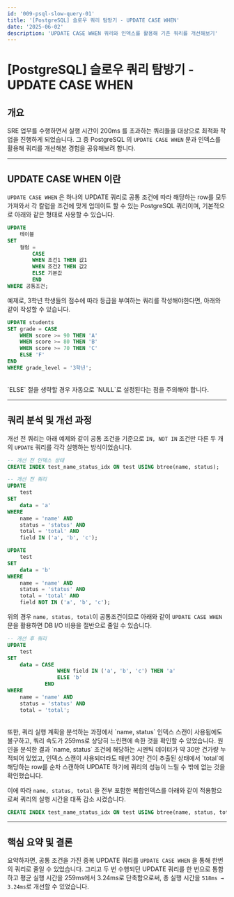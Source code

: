 ```yaml
---
id: '009-psql-slow-query-01'
title: '[PostgreSQL] 슬로우 쿼리 탐방기 - UPDATE CASE WHEN'
date: '2025-06-02'
description: 'UPDATE CASE WHEN 쿼리와 인덱스를 활용해 기존 쿼리를 개선해보기'
---
```


# [PostgreSQL] 슬로우 쿼리 탐방기 - UPDATE CASE WHEN
<MdxDivider />

## 개요

SRE 업무를 수행하면서 실행 시간이 200ms 를 초과하는 쿼리들을 대상으로 최적화 작업을 진행하게 되었습니다.
그 중 PostgreSQL 의 `UPDATE CASE WHEN` 문과 인덱스를 활용해 쿼리를 개선해본 경험을 공유해보려 합니다.

---

## UPDATE CASE WHEN 이란

`UPDATE CASE WHEN` 은 하나의 UPDATE 쿼리로 공통 조건에 따라 해당하는 row를 모두 가져와서 각 칼럼을 조건에 맞게 업데이트 할 수 있는 PostgreSQL 쿼리이며, 기본적으로 아래와 같은 형태로 사용할 수 있습니다.

```sql
UPDATE
	테이블
SET
	컬럼 = 
		CASE
	    WHEN 조건1 THEN 값1
	    WHEN 조건2 THEN 값2
	    ELSE 기본값
		END
WHERE 공통조건;
```

예제로, 3학년 학생들의 점수에 따라 등급을 부여하는 쿼리를 작성해야한다면, 아래와 같이 작성할 수 있습니다.

```sql
UPDATE students
SET grade = CASE
    WHEN score >= 90 THEN 'A'
    WHEN score >= 80 THEN 'B'
    WHEN score >= 70 THEN 'C'
    ELSE 'F'
END
WHERE grade_level = '3학년';
```
<br />
`ELSE` 절을 생략할 경우 자동으로 `NULL`로 설정된다는 점을 주의해야 합니다.

---

## 쿼리 분석 및 개선 과정

개선 전 쿼리는 아래 예제와 같이 공통 조건을 기준으로 `IN, NOT IN` 조건만 다른 두 개의 `UPDATE` 쿼리를 각각 실행하는 방식이었습니다.

```sql
-- 개선 전 인덱스 상태
CREATE INDEX test_name_status_idx ON test USING btree(name, status);

-- 개선 전 쿼리
UPDATE 
    test
SET
    data = 'a'
WHERE
    name = 'name' AND
    status = 'status' AND
    total = 'total' AND
    field IN ('a', 'b', 'c');

UPDATE 
    test
SET
    data = 'b'
WHERE
    name = 'name' AND
    status = 'status' AND
    total = 'total' AND
    field NOT IN ('a', 'b', 'c');
```

위의 경우  `name, status, total`이 공통조건이므로 아래와 같이 `UPDATE CASE WHEN` 문을 활용하면 DB I/O 비용을 절반으로 줄일 수 있습니다.

```sql
-- 개선 후 쿼리
UPDATE
    test
SET
    data = CASE
                WHEN field IN ('a', 'b', 'c') THEN 'a'
                ELSE 'b'
            END
WHERE
    name = 'name' AND
    status = 'status' AND
    total = 'total';
```
<br />
또한, 쿼리 실행 계획을 분석하는 과정에서 `name, status` 인덱스 스캔이 사용됨에도 불구하고, 쿼리 속도가 259ms로 상당히 느린편에 속한 것을 확인할 수 있었습니다.
원인을 분석한 결과 `name, status` 조건에 해당하는 시멘틱 데이터가 약 30만 건가량 누적되어 있었고, 인덱스 스캔이 사용되더라도 매번 30만 건이 추출된 상태에서 `total`에 해당하는 row를 순차 스캔하여 UPDATE 하기에 쿼리의 성능이 느릴 수 밖에 없는 것을 확인했습니다.

이에 따라 `name, status, total` 을 전부 포함한 복합인덱스를 아래와 같이 적용함으로써 쿼리의 실행 시간을 대폭 감소 시켰습니다.

```sql
CREATE INDEX test_name_status_idx ON test USING btree(name, status, total);
```

---

## 핵심 요약 및 결론

요약하자면, 공통 조건을 가진 중복 UPDATE 쿼리를 `UPDATE CASE WHEN` 을 통해 한번의 쿼리로 줄일 수 있었습니다.
그리고 두 번 수행되던 UPDATE 쿼리를 한 번으로 통합하고 평균 실행 시간을 259ms에서 3.24ms로 단축함으로써, 총 실행 시간을 `518ms → 3.24ms`로 개선할 수 있었습니다.
